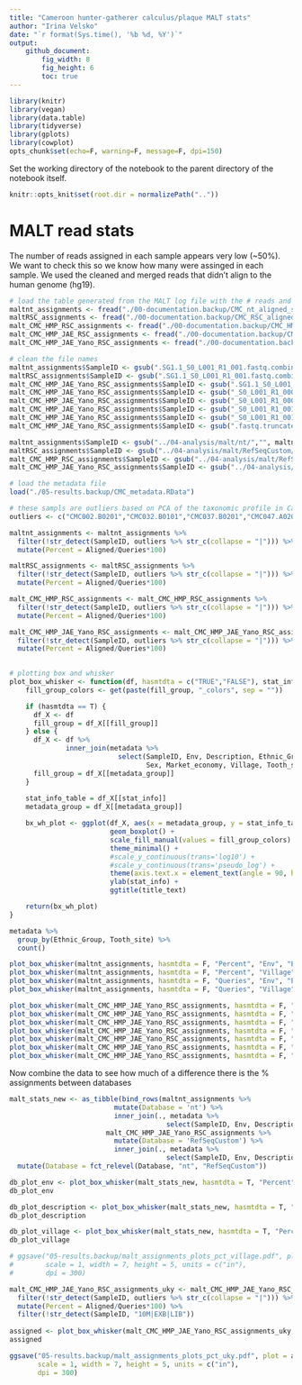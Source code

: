```yaml
---
title: "Cameroon hunter-gatherer calculus/plaque MALT stats"
author: "Irina Velsko"
date: "`r format(Sys.time(), '%b %d, %Y')`"
output:
    github_document:
        fig_width: 8
        fig_height: 6
        toc: true
---
```



```r
library(knitr)
library(vegan)
library(data.table)
library(tidyverse)
library(gplots)
library(cowplot)
opts_chunk$set(echo=F, warning=F, message=F, dpi=150)
```

Set the working directory of the notebook to the parent directory of the 
notebook itself.  

```r
knitr::opts_knit$set(root.dir = normalizePath(".."))
```

# MALT read stats
The number of reads assigned in each sample appears very low (~50%). We want to check this so we know how many were assinged in each sample. We used the cleaned and merged reads that didn't align to the human genome (hg19). 
```r
# load the table generated from the MALT log file with the # reads and # aligned reads
maltnt_assignments <- fread("./00-documentation.backup/CMC_nt_aligned_stats.tsv")
maltRSC_assignments <- fread("./00-documentation.backup/CMC_RSC_aligned_stats.tsv")
malt_CMC_HMP_RSC_assignments <- fread("./00-documentation.backup/CMC_HMP_RSC_aligned_stats.tsv")
malt_CMC_HMP_JAE_RSC_assignments <- fread("./00-documentation.backup/CMC_HMP_JAE_RSC_aligned_stats.tsv")
malt_CMC_HMP_JAE_Yano_RSC_assignments <- fread("./00-documentation.backup/CMC_HMP_JAE_Yano_RSC_aligned_stats.tsv")

# clean the file names
maltnt_assignments$SampleID <- gsub(".SG1.1_S0_L001_R1_001.fastq.combined.fq.prefixed.extractunmapped.bam.rma6","", maltnt_assignments$SampleID)
maltRSC_assignments$SampleID <- gsub(".SG1.1_S0_L001_R1_001.fastq.combined.fq.prefixed.extractunmapped.bam.rma6","", maltRSC_assignments$SampleID)
malt_CMC_HMP_JAE_Yano_RSC_assignments$SampleID <- gsub(".SG1.1_S0_L001_R1_001.fastq.combined.fq.prefixed.extractunmapped.bam.rma6","", malt_CMC_HMP_JAE_Yano_RSC_assignments$SampleID)
malt_CMC_HMP_JAE_Yano_RSC_assignments$SampleID <- gsub("_S0_L001_R1_000.fastq.combined.fq.prefixed.extractunmapped.bam.rma6","", malt_CMC_HMP_JAE_Yano_RSC_assignments$SampleID)
malt_CMC_HMP_JAE_Yano_RSC_assignments$SampleID <- gsub("_S0_L001_R1_000.10M.fastq.combined.fq.prefixed.extractunmapped.bam.rma6","_10M", malt_CMC_HMP_JAE_Yano_RSC_assignments$SampleID)
malt_CMC_HMP_JAE_Yano_RSC_assignments$SampleID <- gsub("_S0_L001_R1_001.fastq.combined.fq.prefixed.extractunmapped.bam.rma6","", malt_CMC_HMP_JAE_Yano_RSC_assignments$SampleID)
malt_CMC_HMP_JAE_Yano_RSC_assignments$SampleID <- gsub("_S0_L001_R1_001.fastq.combined.fq.prefixed.extractunmapped.bam.10M.rma6","_10M", malt_CMC_HMP_JAE_Yano_RSC_assignments$SampleID)
malt_CMC_HMP_JAE_Yano_RSC_assignments$SampleID <- gsub(".fastq.truncated.rma6","", malt_CMC_HMP_JAE_Yano_RSC_assignments$SampleID)

maltnt_assignments$SampleID <- gsub("../04-analysis/malt/nt/","", maltnt_assignments$SampleID)
maltRSC_assignments$SampleID <- gsub("../04-analysis/malt/RefSeqCustom/","", maltRSC_assignments$SampleID)
malt_CMC_HMP_RSC_assignments$SampleID <- gsub("../04-analysis/malt/RefSeqCustom/","", malt_CMC_HMP_RSC_assignments$SampleID)
malt_CMC_HMP_JAE_Yano_RSC_assignments$SampleID <- gsub("../04-analysis/malt/RefSeqCustom/","", malt_CMC_HMP_JAE_Yano_RSC_assignments$SampleID)

# load the metadata file
load("./05-results.backup/CMC_metadata.RData")

```


```r
# these sampls are outliers based on PCA of the taxonomic profile in Cameroon_h-g_taxonomy.Rmd
outliers <- c("CMC002.B0201","CMC032.B0101","CMC037.B0201","CMC047.A0201","EXB059.A1901","EXB059.A1301","EXB059.A1101","EXB059.A0901")

```


```r
maltnt_assignments <- maltnt_assignments %>%
  filter(!str_detect(SampleID, outliers %>% str_c(collapse = "|"))) %>%
  mutate(Percent = Aligned/Queries*100)

maltRSC_assignments <- maltRSC_assignments %>%
  filter(!str_detect(SampleID, outliers %>% str_c(collapse = "|"))) %>%
  mutate(Percent = Aligned/Queries*100)

malt_CMC_HMP_RSC_assignments <- malt_CMC_HMP_RSC_assignments %>%
  filter(!str_detect(SampleID, outliers %>% str_c(collapse = "|"))) %>%
  mutate(Percent = Aligned/Queries*100)

malt_CMC_HMP_JAE_Yano_RSC_assignments <- malt_CMC_HMP_JAE_Yano_RSC_assignments %>%
  filter(!str_detect(SampleID, outliers %>% str_c(collapse = "|"))) %>%
  mutate(Percent = Aligned/Queries*100)
 
```

```r

# plotting box and whisker
plot_box_whisker <- function(df, hasmtdta = c("TRUE","FALSE"), stat_info, metadata_group, fill_group, title_text) {
    fill_group_colors <- get(paste(fill_group, "_colors", sep = ""))

    if (hasmtdta == T) { 
      df_X <- df
      fill_group = df_X[[fill_group]]
    } else {
      df_X <- df %>%
              inner_join(metadata %>%
                           select(SampleID, Env, Description, Ethnic_Group, Age_group,
                                  Sex, Market_economy, Village, Tooth_site, Type), by = "SampleID")
      fill_group = df_X[[metadata_group]]
    }
   
    stat_info_table = df_X[[stat_info]]
    metadata_group = df_X[[metadata_group]]

    bx_wh_plot <- ggplot(df_X, aes(x = metadata_group, y = stat_info_table, fill = fill_group)) +
                         geom_boxplot() +
                         scale_fill_manual(values = fill_group_colors) +
                         theme_minimal() +
                         #scale_y_continuous(trans='log10') +
                         #scale_y_continuous(trans='pseudo_log') +
                         theme(axis.text.x = element_text(angle = 90, hjust = 1)) +
                         ylab(stat_info) +
                         ggtitle(title_text)

    return(bx_wh_plot)
}

```


```r

metadata %>%
  group_by(Ethnic_Group, Tooth_site) %>%
  count()

```


```r

plot_box_whisker(maltnt_assignments, hasmtdta = F, "Percent", "Env", "Env", "Percent of reads assigned by MALT with nt2017")
plot_box_whisker(maltnt_assignments, hasmtdta = F, "Percent", "Village", "Village", "Percent of reads assigned by MALT with nt2017")
plot_box_whisker(maltnt_assignments, hasmtdta = F, "Queries", "Env", "Env", "Number of reads assigned by MALT with nt2017")
plot_box_whisker(maltnt_assignments, hasmtdta = F, "Queries", "Village", "Village", "Number of reads assigned by MALT with nt2017")

```

```r

plot_box_whisker(malt_CMC_HMP_JAE_Yano_RSC_assignments, hasmtdta = F, "Queries", "Env", "Env", "Number of reads submitted to MALT for classification")
plot_box_whisker(malt_CMC_HMP_JAE_Yano_RSC_assignments, hasmtdta = F, "Queries", "Village", "Village", "Number of reads submitted to MALT for classification")
plot_box_whisker(malt_CMC_HMP_JAE_Yano_RSC_assignments, hasmtdta = F, "Aligned", "Env", "Env", "Number of reads assigned by MALT with RefSeqCustom")
plot_box_whisker(malt_CMC_HMP_JAE_Yano_RSC_assignments, hasmtdta = F, "Aligned", "Village", "Village", "Number of reads assigned by MALT with RefSeqCustom")
plot_box_whisker(malt_CMC_HMP_JAE_Yano_RSC_assignments, hasmtdta = F, "Percent", "Env", "Env", "Percent of reads assigned by MALT with RefSeqCustom")
plot_box_whisker(malt_CMC_HMP_JAE_Yano_RSC_assignments, hasmtdta = F, "Percent", "Description", "Description", "Percent of reads assigned by MALT with RefSeqCustom")
plot_box_whisker(malt_CMC_HMP_JAE_Yano_RSC_assignments, hasmtdta = F, "Percent", "Village", "Village", "Percent of reads assigned by MALT with RefSeqCustom")

```


Now combine the data to see how much of a difference there is the % assignments between databases
```r

malt_stats_new <- as_tibble(bind_rows(maltnt_assignments %>%
                          mutate(Database = 'nt') %>%
                          inner_join(., metadata %>%
                                       select(SampleID, Env, Description, Ethnic_Group, Age_group, Sex, Market_economy, Village, Tooth_site, Type), by = "SampleID"),
                        malt_CMC_HMP_JAE_Yano_RSC_assignments %>%
                          mutate(Database = 'RefSeqCustom') %>%
                          inner_join(., metadata %>%
                                       select(SampleID, Env, Description, Ethnic_Group, Age_group, Sex, Market_economy, Village, Tooth_site, Type), by = "SampleID"))) %>%
  mutate(Database = fct_relevel(Database, "nt", "RefSeqCustom"))

db_plot_env <- plot_box_whisker(malt_stats_new, hasmtdta = T, "Percent", "Env", "Database", "Percent of reads assigned by MALT")
db_plot_env

db_plot_description <- plot_box_whisker(malt_stats_new, hasmtdta = T, "Percent", "Description", "Database", "Percent of reads assigned by MALT")
db_plot_description

db_plot_village <- plot_box_whisker(malt_stats_new, hasmtdta = T, "Percent", "Village", "Database", "Percent of reads assigned by MALT")
db_plot_village

# ggsave("05-results.backup/malt_assignments_plots_pct_village.pdf", plot = malt_assignments_plots_pct_village, device = "pdf",
#        scale = 1, width = 7, height = 5, units = c("in"),
#        dpi = 300)

```


```r

malt_CMC_HMP_JAE_Yano_RSC_assignments_uky <- malt_CMC_HMP_JAE_Yano_RSC_assignments %>%
  filter(!str_detect(SampleID, outliers %>% str_c(collapse = "|"))) %>%
  mutate(Percent = Aligned/Queries*100) %>%
  filter(!str_detect(SampleID, "10M|EXB|LIB"))
  
assigned <- plot_box_whisker(malt_CMC_HMP_JAE_Yano_RSC_assignments_uky, hasmtdta = F, "Percent", "Village", "Village", "Percent of reads assigned by MALT with RefSeqCustom")
assigned

ggsave("05-results.backup/malt_assignments_plots_pct_uky.pdf", plot = assigned, device = "pdf",
       scale = 1, width = 7, height = 5, units = c("in"),
       dpi = 300)

```


